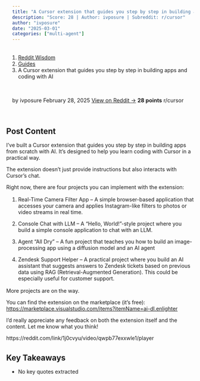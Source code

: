 ```yaml
---
title: "A Cursor extension that guides you step by step in building apps and coding with AI"
description: "Score: 28 | Author: ivposure | Subreddit: r/cursor"
author: "ivposure"
date: "2025-03-01"
categories: ["multi-agent"]
---
```


<nav aria-label="breadcrumb">
  <ol class="breadcrumb">
    <li class="breadcrumb-item"><a href="../../../index.html">Reddit Wisdom</a></li>
    <li class="breadcrumb-item"><a href="../../index.html">Guides</a></li>
    <li class="breadcrumb-item active" aria-current="page">A Cursor extension that guides you step by step in building apps and coding with AI</li>
  </ol>
</nav>

<div class="post-meta">
  <span class="author">by ivposure</span>
  <span class="date">February 28, 2025</span>
  <span class="reddit-link"><a href="https://reddit.com/r/cursor/comments/1j0cvyu/a_cursor_extension_that_guides_you_step_by_step/" target="_blank">View on Reddit →</a></span>
  <span class="score">28 points</span>
  <span class="subreddit">r/cursor</span>
</div>


## Post Content

I’ve built a Cursor extension that guides you step by step in building apps from scratch with AI. It’s designed to help you learn coding with Cursor in a practical way.

The extension doesn’t just provide instructions but also interacts with Cursor’s chat.

Right now, there are four projects you can implement with the extension:

1. Real-Time Camera Filter App – A simple browser-based application that accesses your camera and applies Instagram-like filters to photos or video streams in real time.

1. Console Chat with LLM – A “Hello, World!”-style project where you build a simple console application to chat with an LLM.

1. Agent “All Dry” – A fun project that teaches you how to build an image-processing app using a diffusion model and an AI agent

1. Zendesk Support Helper – A practical project where you build an AI assistant that suggests answers to Zendesk tickets based on previous data using RAG (Retrieval-Augmented Generation). This could be especially useful for customer support.

More projects are on the way.

You can find the extension on the marketplace (it's free): [https://marketplace.visualstudio.com/items?itemName=ai-dl.enlighter](https://marketplace.visualstudio.com/items?itemName=ai-dl.enlighter) 

I’d really appreciate any feedback on both the extension itself and the content. Let me know what you think!

https://reddit.com/link/1j0cvyu/video/qwpb77exxwle1/player



## Key Takeaways

- No key quotes extracted

<style>
.post-meta {
  display: flex;
  gap: 1.5rem;
  flex-wrap: wrap;
  margin: 1rem 0 2rem 0;
  padding: 1rem;
  background: var(--bs-light);
  border-radius: 0.5rem;
  font-size: 0.9rem;
}

.post-meta span {
  color: var(--bs-secondary);
}

.post-meta .score {
  color: var(--bs-success);
  font-weight: bold;
}

.post-actions {
  display: flex;
  gap: 1rem;
  margin: 2rem 0;
}

.post-content {
  line-height: 1.8;
  font-size: 1.1rem;
}

h2, h3, h4 {
  margin-top: 2rem;
  margin-bottom: 1rem;
}

ul, ol {
  margin: 1rem 0;
  padding-left: 2rem;
}

blockquote {
  border-left: 4px solid var(--bs-primary);
  padding-left: 1rem;
  margin: 1.5rem 0;
  font-style: italic;
}

code {
  background: var(--bs-light);
  padding: 0.2rem 0.4rem;
  border-radius: 0.25rem;
}

pre {
  background: var(--bs-light);
  padding: 1rem;
  border-radius: 0.5rem;
  overflow-x: auto;
}
</style>